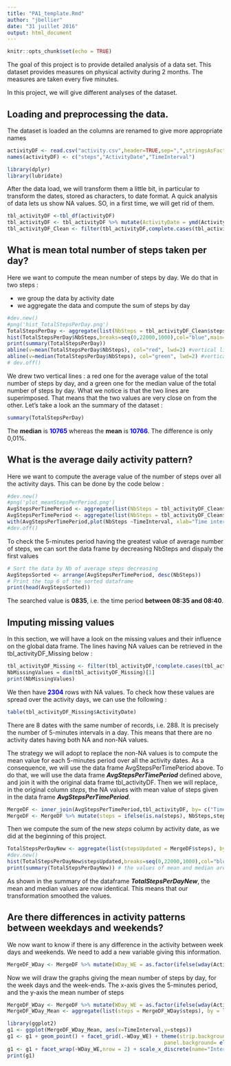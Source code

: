 ```yaml
---
title: "PA1_template.Rmd"
author: "jbellier"
date: "31 juillet 2016"
output: html_document
---
```



```r
knitr::opts_chunk$set(echo = TRUE)
```

The goal of this project is to provide detailed analysis of a data set. This dataset provides measures on physical activity during 2 months. The measures are taken every five minutes. 

In this project, we will give different analyses of the dataset. 

## Loading and preprocessing the data. 

The dataset is loaded an the columns are renamed to give more appropriate names

```r
activityDF <- read.csv("activity.csv",header=TRUE,sep=",",stringsAsFactors = FALSE)
names(activityDF) <- c("steps","ActivityDate","TimeInterval")
```


```r
library(dplyr)
library(lubridate)
```

After the data load, we will transform them a little bit, in particular to transform the dates, stored as characters, to date format.
A quick analysis of data lets us show NA values. SO, in a first time, we will get rid of them.

```r
tbl_activityDF <-tbl_df(activityDF)
tbl_activityDF <- tbl_activityDF %>% mutate(ActivityDate = ymd(ActivityDate), TimeInterval=sprintf("%04d",TimeInterval))
tbl_activityDF_Clean <- filter(tbl_activityDF,complete.cases(tbl_activityDF))
```

## What is mean total number of steps taken per day?

Here we want to compute the mean number of steps by day. We do that in two steps :

 * we group the data by activity date
 * we aggregate the data and compute the sum of steps by day

```r
#dev.new()
#png('hist_TotalStepsPerDay.png')
TotalStepsPerDay <- aggregate(list(NbSteps = tbl_activityDF_Clean$steps), by = list(ActivityDate=tbl_activityDF_Clean$ActivityDate),FUN = sum)
hist(TotalStepsPerDay$NbSteps,breaks=seq(0,22000,1000),col="blue",main="Histogram for total number of steps by date", xlab="Nb of steps")
print(summary(TotalStepsPerDay))
abline(v=mean(TotalStepsPerDay$NbSteps), col="red", lwd=2) #vertical line for mean value
abline(v=median(TotalStepsPerDay$NbSteps), col="green", lwd=2) #vertical line for median value
# dev.off()
```

We drew two vertical lines : a red one for the average value of the total number of steps by day, and a green one for the median value of the total number of steps by day. 
What we notice is that the two lines are superimposed. That means that the two values are very close on from the other. Let's take a look an the summary of the dataset :

```r
summary(TotalStepsPerDay)
```
The **median** is <span style="color:blue">**10765**</span> whereas the **mean** is  <span style="color:blue">**10766**</span>. The difference is only 0,01%. 

## What is the average daily activity pattern?
Here we want to compute the average value of the number of steps over all the activity days. This can be done by the code below :

```r
#dev.new()
#png('plot_meanStepsPerPeriod.png')
AvgStepsPerTimePeriod <- aggregate(list(NbSteps = tbl_activityDF_Clean$steps), by = list(TimeInterval=tbl_activityDF_Clean$TimeInterval),FUN = mean)
AvgStepsPerTimePeriod <- aggregate(list(NbSteps = tbl_activityDF_Clean$steps), by = list(TimeInterval=tbl_activityDF_Clean$TimeInterval),FUN = mean)
with(AvgStepsPerTimePeriod,plot(NbSteps ~TimeInterval, xlab="Time interval", ylab="Nb of steps", type="l", main="total number of steps across day time"))
#dev.off()
```

To check the 5-minutes period having the greatest value of average number of steps, we can sort the data frame by decreasing NbSteps and dispaly the first values

```r
# Sort the data by Nb of average steps decreasing
AvgStepsSorted <- arrange(AvgStepsPerTimePeriod, desc(NbSteps))
# Print the top 6 of the sorted dataframe
print(head(AvgStepsSorted))
```

The searched value is **0835**, i.e. the time period **between 08:35 and 08:40**.

## Imputing missing values

In this section, we will have a look on the missing values and their influence on the global data frame. The lines having NA values can be retrieved in the tbl_activityDF_Missing below :

```r
tbl_activityDF_Missing <- filter(tbl_activityDF,!complete.cases(tbl_activityDF))
NbMissingValues = dim(tbl_activityDF_Missing)[1] 
print(NbMissingValues)
```

We then have <span style="color:blue">**2304**</span> rows with NA values. To check how these values are spread over the activity days, we can use the following :

```r
table(tbl_activityDF_Missing$ActivityDate)
```

There are 8 dates with the same number of records, i.e. 288. It is precisely the number of 5-minutes intervals in a day. This means that there are no activity dates having both NA and non-NA values. 

The strategy we will adopt to replace the non-NA values is to compute the mean value for each 5-minutes period over all the activity dates. As a consequence, we will use the data frame AvgStepsPerTimePeriod above.
To do that, we will use the data frame ***AvgStepsPerTimePeriod*** defined above, and join it with the original data frame tbl_activityDF. Then we will replace, in the original column *steps*, the NA values with mean value of steps given in the  data frame ***AvgStepsPerTimePeriod***. 

```r
MergeDF <- inner_join(AvgStepsPerTimePeriod,tbl_activityDF, by= c("TimeInterval"))
MergeDF <- MergeDF %>% mutate(steps = ifelse(is.na(steps), NbSteps,steps))
```

Then we compute the sum of the new *steps* column by activity date, as we did at the beginning of this project. 

```r
TotalStepsPerDayNew <- aggregate(list(stepsUpdated = MergeDF$steps), by = list(ActivityDate=MergeDF$ActivityDate),FUN = sum)
#dev.new()
hist(TotalStepsPerDayNew$stepsUpdated,breaks=seq(0,22000,1000),col="blue",main="Histogram for total number of steps by date", xlab="Nb of steps")
print(summary(TotalStepsPerDayNew)) # the values of mean and median are equal 
```

As shown in the summary of the dataframe ***TotalStepsPerDayNew***, the mean and median values are now identical. This means that our transformation smoothed the values. 

## Are there differences in activity patterns between weekdays and weekends?

We now want to know if there is any difference in the activity between week days and weekends. We need to add a new variable giving this information.

```r
MergeDF_WDay <- MergeDF %>% mutate(WDay_WE = as.factor(ifelse(wday(ActivityDate) %in% c(1,7),"Week-End","WeekDay")))
```

Now we will draw the graphs giving the mean number of steps by day, for the week days and the week-ends.
The x-axis gives the 5-minutes period, and the y-axis the mean number of steps

```r
MergeDF_WDay <- MergeDF %>% mutate(WDay_WE = as.factor(ifelse(wday(ActivityDate) %in% c(1,7),"Week-End","WeekDay")))
MergeDF_WDay_Mean <- aggregate(list(steps = MergeDF_WDay$steps), by = list(WDay_WE =MergeDF_WDay$WDay_WE,TimeInterval=MergeDF_WDay$TimeInterval),FUN = mean)
```


```r
library(ggplot2)
g1 <- ggplot(MergeDF_WDay_Mean, aes(x=TimeInterval,y=steps))
g1 <- g1 + geom_point() + facet_grid(.~WDay_WE) + theme(strip.background = element_rect(colour="black", fill="BlanchedAlmond", size=1.5, linetype="solid"),
												   panel.background= element_rect(fill="white", linetype="solid",colour="black")) 
g1 <- g1 + facet_wrap(~WDay_WE,nrow = 2) + scale_x_discrete(name="Interval", breaks = c(0,500,1000,1500,2000,2500),labels = c(0,500,1000,1500,2000,2500))
print(g1)
```